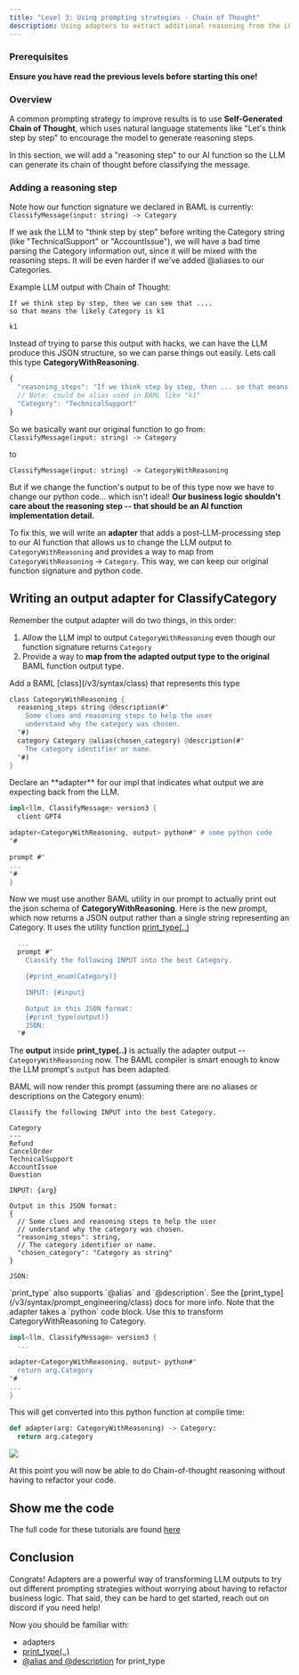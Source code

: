 ```yaml
---
title: "Level 3: Using prompting strategies - Chain of Thought"
description: Using adapters to extract additional reasoning from the LLM
---
```


### Prerequisites

**Ensure you have read the previous levels before starting this one!**

### Overview

A common prompting strategy to improve results is to use **Self-Generated Chain of Thought**, which uses natural language statements like "Let's think step by step" to encourage the model to generate reasoning steps.

In this section, we will add a "reasoning step" to our AI function so the LLM can generate its chain of thought before classifying the message.

### Adding a reasoning step

Note how our function signature we declared in BAML is currently:
`ClassifyMessage(input: string) -> Category`

If we ask the LLM to "think step by step" before writing the Category string (like "TechnicalSupport" or "AccountIssue"), we will have a bad time parsing the Category information out, since it will be mixed with the reasoning steps. It will be even harder if we've added @aliases to our Categories.

Example LLM output with Chain of Thought:

```text
If we think step by step, then we can see that ....
so that means the likely Category is k1

k1
```

Instead of trying to parse this output with hacks, we can have the LLM produce this JSON structure, so we can parse things out easily. Lets call this type **CategoryWithReasoning**.

```typescript desired LLM JSON output
{
  "reasoning_steps": "If we think step by step, then ... so that means the Category is ...",
  // Note: could be alias used in BAML like "k1"
  "Category": "TechnicalSupport"
}
```

So we basically want our original function to go from:
`ClassifyMessage(input: string) -> Category`

to

`ClassifyMessage(input: string) -> CategoryWithReasoning`

But if we change the function's output to be of this type now we have to change our python code... which isn't ideal! **Our business logic shouldn't care about the reasoning step -- that should be an AI function implementation detail.**

To fix this, we will write an **adapter** that adds a post-LLM-processing step to our AI function that allows us to change the LLM output to `CategoryWithReasoning` and provides a way to map from `CategoryWithReasoning` -> `Category`. This way, we can keep our original function signature and python code.

## Writing an output adapter for ClassifyCategory

Remember the output adapter will do two things, in this order:

1. Allow the LLM impl to output `CategoryWithReasoning` even though our function signature returns `Category`
2. Provide a way to **map from the adapted output type to the original** BAML function output type.

<Steps>
<Step title="Declare CategoryWithReasoning">
Add a BAML [class](/v3/syntax/class) that represents this type

```rust
class CategoryWithReasoning {
  reasoning_steps string @description(#"
    Some clues and reasoning steps to help the user
    understand why the category was chosen.
  "#)
  category Category @alias(chosen_category) @description(#"
    The category identifier or name.
  "#)
}
```

</Step>
<Step title="Adapt the LLM impl's output">
Declare an **adapter** for our impl that indicates what output we are expecting back from the LLM.

```rust
impl<llm, ClassifyMessage> version3 {
  client GPT4

adapter<CategoryWithReasoning, output> python#" # some python code
"#

prompt #"
...
"#
}
```

Now we must use another BAML utility in our prompt to actually print out the json schema of **CategoryWithReasoning**. Here is the new prompt, which now returns a JSON output rather than a single string representing an Category. It uses the utility function [print_type(..)](/v3/syntax/prompt_engineering/class)

```rust
  ...
  prompt #"
    Classify the following INPUT into the best Category.

    {#print_enum(Category)}

    INPUT: {#input}

    Output in this JSON format:
    {#print_type(output)}
    JSON:
  "#
```

The **output** inside **print_type(..)** is actually the adapter output -- `CategoryWithReasoning` now. The BAML compiler is smart enough to know the LLM prompt's `output` has been adapted.

BAML will now render this prompt (assuming there are no aliases or descriptions on the Category enum):

```text
Classify the following INPUT into the best Category.

Category
---
Refund
CancelOrder
TechnicalSupport
AccountIssue
Question

INPUT: {arg}

Output in this JSON format:
{
  // Some clues and reasoning steps to help the user
  // understand why the category was chosen.
  "reasoning_steps": string,
  // The category identifier or name.
  "chosen_category": "Category as string"
}

JSON:
```

<Tip>
  `print_type` also supports `@alias` and `@description`. See the
  [print_type](/v3/syntax/prompt_engineering/class) docs for more info.
</Tip>

</Step>

<Step title="Implement the adapter" >
Note that the adapter takes a `python` code block. Use this to transform CategoryWithReasoning to Category.

```rust
impl<llm, ClassifyMessage> version3 {
  ...

adapter<CategoryWithReasoning, output> python#"
  return arg.Category
"#
...
}
```

This will get converted into this python function at compile time:

```python
def adapter(arg: CategoryWithReasoning) -> Category:
  return arg.category
```

</Step>
<Step title="In summary">

<img src="/images/v3/adapter_classify.png" />

</Step>

</Steps>

At this point you will now be able to do Chain-of-thought reasoning without having to refactor your code.

## Show me the code
The full code for these tutorials are found [here](https://github.com/BoundaryML/baml-examples/tree/main/classification-guide)

## Conclusion

Congrats! Adapters are a powerful way of transforming LLM outputs to try out different prompting strategies without worrying about having to refactor business logic. That said, they can be hard to get started, reach out on discord if you need help!

Now you should be familiar with:

- adapters
- [print_type(..)](/v3/syntax/prompt_engineering/class)
- [@alias and @description](/v3/syntax/prompt_engineering/class#property-attributes) for print_type
